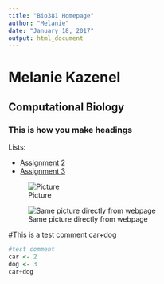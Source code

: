 ```yaml
---
title: "Bio381 Homepage"
author: "Melanie"
date: "January 18, 2017"
output: html_document
---
```


# Melanie Kazenel

## Computational Biology

### This is how you make headings

Lists:

* [Assignment 2](https://www.rstudio.com/wp-content/uploads/2015/02/rmarkdown-cheatsheet.pdf)   
* [Assignment 3](http://www.uvm.edu/)

![Picture](FrogPhoto.jpg)

![Same picture directly from webpage](https://fuzfeed.com/wp-content/uploads/2015/03/cb00096115369e16f749c4ae4ddcf5c1-e1426760205857-640x451.jpg)

#This is a test comment
car+dog

```r
#test comment
car <- 2
dog <- 3
car+dog
```



